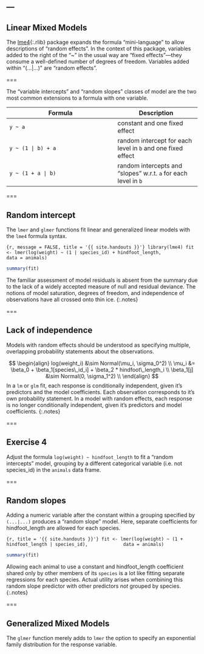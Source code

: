 ---
---

## Linear Mixed Models

The [lme4](){:.rlib} package expands the formula "mini-language" to allow descriptions of "random effects". In the context of this package, variables added to the right of the "~" in the usual way are "fixed effects"---they consume a well-defined number of degrees of freedom. Variables added within "(...|...)" are "random effects".

===

The "variable intercepts" and "random slopes" classes of model are the two most common extensions to a formula with one variable.

| Formula         | Description |
|-----------------|-------------|
| `y ~ a`         | constant and one fixed effect |
| `y ~ (1 | b) + a` | random intercept for each level in `b` and one fixed effect |
| `y ~ (1 + a | b)` | random intercepts and "slopes" w.r.t. `a` for each level in `b`|

===

## Random intercept

The `lmer` and `glmer` functions fit linear and generalized linear models with the `lme4` formula syntax.

```{r, message = FALSE, title = '{{ site.handouts }}'}
library(lme4)
fit <- lmer(log(weight) ~ (1 | species_id) + hindfoot_length,
            data = animals)
```
```r
summary(fit)
```

The familiar assessment of model residuals is absent from the summary due to the lack of a widely accepted measure of null and residual deviance. The notions of model saturation, degrees of freedom, and independence of observations have all crossed onto thin ice.
{:.notes}

===

## Lack of independence

Models with random effects should be understood as specifying multiple, overlapping probability statements about the observations.

$$
\begin{align}
log(weight_i) &\sim Normal(\mu_i, \sigma_0^2) \\
\mu_i &= \beta_0 + \beta_1[species\_id_i] + \beta_2 * hindfoot\_length_i \\
\beta_1[j] &\sim Normal(0, \sigma_1^2) \\
\end{align}
$$
In a `lm` or `glm` fit, each response is conditionally independent, given it's predictors and the model coefficients. Each observation corresponds to it's own probability statement. In a model with random effects, each response is no longer conditionally independent, given it's predictors and model coefficients.
{:.notes}

===

## Exercise 4

Adjust the formula `log(weight) ~ hindfoot_length` to fit a "random intercepts" model, grouping by a different categorical variable (i.e. not species_id) in the `animals` data frame.

===

## Random slopes

Adding a numeric variable after the constant within a grouping specified by `(...|...)` produces a "random slope" model. Here, separate coefficients for hindfoot_length are allowed for each species.

```{r, title = '{{ site.handouts }}'}
fit <- lmer(log(weight) ~ (1 + hindfoot_length | species_id),
            data = animals)
```
```r
summary(fit)
```

Allowing each animal to use a constant and hindfoot_length coefficient shared only by other members of its `species` is a lot like fitting separate regressions for each species. Actual utility arises when combining this random slope predictor with other predictors *not* grouped by species.
{:.notes}

===

## Generalized Mixed Models

The `glmer` function merely adds to `lmer` the option to specify an exponential family distribution for the response variable.
